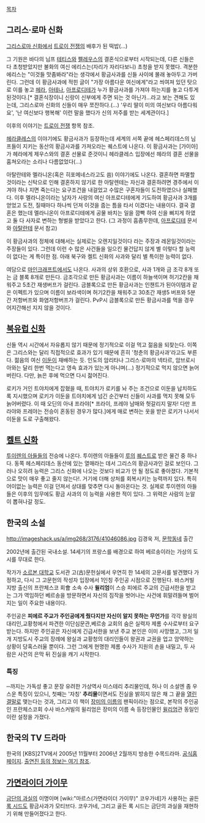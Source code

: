 [[목차]]
== 그리스·로마 신화 ==

[[그리스로마 신화]]에서 [[트로이 전쟁]]의 배후가 된 떡밥(...)

그 기원은 바다의 님프 [[테티스]]와 [[펠레우스]]의 결혼식으로부터 시작되는데, 다른 신들은 다 초청받았지만 불화의 여신 에리스는(자리가 자리다보니) 초청을 받지 못했다. 격분한 에리스는 "이것들 맛좀봐라"라는 생각에서 황금사과를 신들 사이에 몰래 놓아두고 가버린다. 그런데 이 황금사과에 적힌 글이 "가장 아름다운 여신에게"라고 씌여져 있던 탓으로 이를 놓고 [[헤라]], [[아테나]], [[아프로디테]]가 누가 황금사과를 가져야 하는지를 놓고 다투게 된것이다.[* 결혼식장이니 신랑이 신부에게 주면 되는 것 아닌가...라고 보는 견해도 있는데, 그리스로마 신화의 신들이 매우 쪼잔하다.(...) '우리 딸이 미의 여신보다 아름다워요', '난 여신보다 행복해' 이런 말을 했다가 신의 저주를 받는 세계관이다.]

이후의 이야기는 [[트로이 전쟁]] 항목 참조. 

[[헤라클레스]]의 이야기에도 황금사과가 등장하는데 세계의 서쪽 끝에 헤스페리데스의 님프들이 지키는 동산의 황금사과를 가져오라는 퀘스트에 나온다. 이 황금사과는 [가이아]가 헤라에게 제우스와의 결혼 선물로 준것이니 헤라클레스 입장에선 헤라의 결혼 선물을 훔쳐오라는 소리나 다름없었다(…)

아탈란테와 멜라니온(혹은 히포메네스라고도 씀) 이야기에도 나온다. 결혼하면 파멸할 것이라는 신탁으로 인해 결혼하지 않기로 한 아탈렌테는 자신과 결혼하려면 경주에서 이겨야 하나 지면 죽는다는 요구조건을 내걸었고 수많은 구혼자들이 도전하였으나 실패했다. 이후 멜라니온이라는 남자가 사랑의 여신 아프로디테에게 기도하여 황금사과 3개를 얻었고 도전, 질때마다 하나씩 던져 이것을 줍는 틈을 타서 이겼다는 내용이다. 결국 결혼은 했는데 멜라니온이 아프로디테에게 공물 바치는 일을 깜빡 하여 신을 삐지게 하였고 둘 다 사자로 변하는 형벌을 받았다고 한다. (그 과정이 흠좀무한데, [[아프로디테]] 문서와 [[아탈란테]] 문서  참고)

이 황금사과의 정체에 대해서는 실제로는 오렌지일것이다 라는 주장과 레몬일것이라는 주장들이 있다. 그런데 이런 수 많은 사건들을 일으킨 물건답지 않게 별 이렇다 할 능력이 없다는 게 특이한 점. 아래 북구와 켈트 신화의 사과와 달리 별 특이한 능력이 없다. 

여담으로 [[마인크래프트]]에서도 나온다. 사과의 상위 호환으로, 사과 1개와 금 조각 8개 또는 금 블록 8개로 만든다. 금조각으로 만든 황금사과는 이름이 하늘색이며 허기2칸을 채워주고 5초간 재생버프가 걸린다. 금블록으로 만든 황금사과는 인챈트가 된아이템과 같은 이펙트가 있으며 이름이 보라색이며 허기2칸을 채워주고 30초간 재생5 버프와 5분간 저항버프와 화염저항버프가 걸린다. PvP시 금블록으로 만든 황금사과를 먹을 경우 어지간해선 지지 않을 것이다.

== [[북유럽 신화]] ==
신들 역시 시간에서 자유롭지 않기 때문에 정기적으로 이걸 먹고 젊음을 되찾는다. 이쪽은 그리스와는 달리 직접적으로 효과가 있기 때문에 흔히 '청춘의 황금사과'라고도 부른다. 젊음의 여신 [[이둔]]이 재배하는 듯.
인도의 암리타나 그리스·로마의 넥타르, 암브로시아와는 달리 한번 먹는다고 영속 효과가 있는게 아니며(...) 정기적으로 먹지 않으면 늙어버린다. 다만, 늙은 후에 먹으면 다시 젊어진다.

로키가 거인 트야치에게 잡혔을 때, 트야치가 로키를 놔 주는 조건으로 이둔을 납치하도록 지시했으며 로키가 이둔을 트야치에게 넘긴 순간부터 신들이 사과를 먹지 못해 모두 늙어버렸다. 이 때 오딘의 아내 프라야[* 프라이, 프레야 남매와 헛갈리지 말자! 다만 프라야와 프레야는 전승이 혼동된 경우가 많다.]에게 매로 변하는 옷을 받은 로키가 나서서 이둔을 도로 구출해왔다.

== [[켈트 신화]] ==
[[투이렌의 아들들]]의 전승에 나온다. 투이렌의 아들들이 [[루]]의 [[퀘스트]]로 받은 물건 중 하나다. 동쪽 헤스페리데스 동산에 있는 열매라는 데서 그리스의 황금사과인 걸로 보인다. 그러나 오히려 능력은 그리스 신화에 나오는 것보다 비교가 안 될 정도로 좋아졌다. 기본적으로 맛이 매우 좋고 줄지 않는다!. 거기에 더해 상처를 회복시키는 능력까지 있다. 특히 어이없는 능력은 이걸 던져서 상대를 맞추면 다시 돌아온다는 것. 실제로 투이렌의 아들들은 이후의 임무에도 황금 사과의 이 능력을 사용한 적이 있다. 그 위력은 사람의 눈알이 뽑혀나갈 정도.


== 한국의 소설 ==

http://imageshack.us/a/img268/3176/41046086.jpg
김경욱 저, [[문학동네]] 출간

2002년에 출간된 국내소설. 14세기의 프랑스를 배경으로 하여 베르송이라는 가상의 도시를 무대로 한다. 

작가가 [[소르본 대학교]] 도서관 고(古)문헌실에서 우연히 한 14세의 고문서를 발견했다 가정하고, 다시 그 고문헌의 작성자 입장에서 1인칭 주인공 시점으로 진행된다. 바스커빌 지방 출신의 프란체스코 회會 소속 수사 '''윌리엄'''이  스승 피에르 주교의 긴급서한을 받고는 그가 역임하던 베르송을 방문하면서 자신의 짐작을 벗어나는 사건에 휘말려들며 벌어지는 일이 주요한 내용이다.

주인공은 '''피에르 주교가 주인공에게 줬다지만 자신이 알지 못하는 무언가'''를 각각 왕실의 대리인,교황청에서 파견한 이단심문관,베르송 교회의 숨은 실력자 제롬 수사로부터 요구받는다. 하지만 주인공은 자신에게 긴급서한을 보낸 주교 본인은 이미 사망했고, 그저 일개 지방도시 주교의 장례에 왕실과 교황청의 대리인들이 왕권과 교권을 업고 암약하는 상황이 당혹스러울 뿐이다. 그런 그에게 현명한 제롬 수사가 지원의 손을 내밀고, 두 사람은 사건의 은막 뒤 진실을 캐기 시작한다.
=== 특징 ===
─까지는 가독성 좋고 문장 유려한 가상역사 미스테리 추리물인데, 허나 이 소설엔 좀 우스운 특징이 있으니, 첫째는 '자칭' '''추리물'''이면서도 진실을 밝히지 않은 채 그 끝을 [[열린 결말]]로 맺는다는 것과, 그리고 이 책이 [[장미의 이름]]의 팬픽이라는 점으로, 본작의 주인공인 프란체스코회 수사 바스커빌의 윌리엄은 장미의 이름 속 등장인물인 [http://ko.wikipedia.org/wiki/%EC%9E%A5%EB%AF%B8%EC%9D%98_%EC%9D%B4%EB%A6%84#.EC.A3.BC.EC.9A.94_.EC.9D.B8.EB.AC.BC 윌리엄]관 동일인이란 설정을 가졌다.

== 한국의 TV 드라마 ==

한국의 [KBS]2TV에서 2005년 11월부터 2006년 2월까지 방송한 수목드라마.
[http://www.kbs.co.kr/drama/goldenapple/ 공식홈페이지].
[http://ko.wikipedia.org/wiki/%ED%99%A9%EA%B8%88%EC%82%AC%EA%B3%BC_(%EB%93%9C%EB%9D%BC%EB%A7%88) 출연진 등의 정보는 여기 참조].

== [[가면라이더 가이무]] == 
[[금단의 과실]]의 이명이며 [wiki:"마르스(가면라이더 가이무)" 코우가네]가 사용하는 골든 [[록 시드]]도 황금사과가 모티브다. 코우가네, 그리고 골든 록 시드는 금단의 과실을 재현하기 위해 만들어졌다고 한다.
